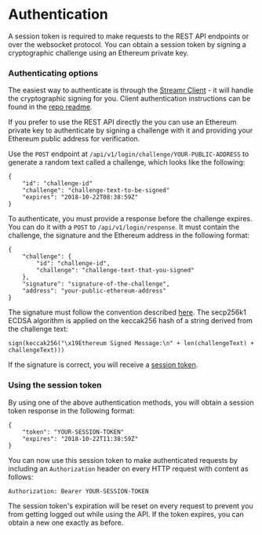# Authentication

A session token is required to make requests to the REST API endpoints or over the websocket protocol. You can obtain a session token by signing a cryptographic challenge using an Ethereum private key.

<a name="challenge"></a>

### Authenticating options

The easiest way to authenticate is through the <a href="https://github.com/streamr-dev/network-monorepo/tree/main/packages/client" target="_blank" rel="noopener noreferrer">Streamr Client</a> - it will handle the cryptographic signing for you. Client authentication instructions can be found in the <a href="https://github.com/streamr-dev/network-monorepo/blob/main/packages/client/README.md" target="_blank" rel="noopener noreferrer">repo readme</a>.

If you prefer to use the REST API directly the you can use an Ethereum private key to authenticate by signing a challenge with it and providing your Ethereum public address for verification.

Use the `POST` endpoint at `/api/v1/login/challenge/YOUR-PUBLIC-ADDRESS` to generate a random text called a challenge, which looks like the following:

```
{
    "id": "challenge-id"
    "challenge": "challenge-text-to-be-signed"
    "expires": "2018-10-22T08:38:59Z"
}
```

To authenticate, you must provide a response before the challenge expires. You can do it with a `POST` to `/api/v1/login/response`. It must contain the challenge, the signature and the Ethereum address in the following format:

```
{
    "challenge": {
	    "id": "challenge-id",
	    "challenge": "challenge-text-that-you-signed"
    },
    "signature": "signature-of-the-challenge",
    "address": "your-public-ethereum-address"
}
```

The signature must follow the convention described <a href="https://github.com/ethereum/EIPs/blob/master/EIPS/eip-712.md" target="_blank" rel="noopener noreferrer">here</a>. The secp256k1 ECDSA algorithm is applied on the keccak256 hash of a string derived from the challenge text:

`sign(keccak256("\x19Ethereum Signed Message:\n" + len(challengeText) + challengeText)))`

If the signature is correct, you will receive a [session token](#session-token).

<a name="session-token"></a>

### Using the session token

By using one of the above authentication methods, you will obtain a session token response in the following format:

```
{
    "token": "YOUR-SESSION-TOKEN"
    "expires": "2018-10-22T11:38:59Z"
}
```

You can now use this session token to make authenticated requests by including an `Authorization` header on every HTTP request with content as follows:

`Authorization: Bearer YOUR-SESSION-TOKEN`

The session token's expiration will be reset on every request to prevent you from getting logged out while using the API. If the token expires, you can obtain a new one exactly as before.
